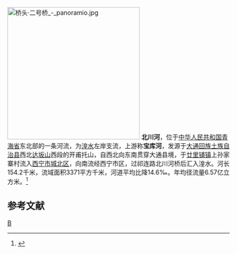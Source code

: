 {{Otheruses|北川河|other=同名或類似名的其它條目描述}}
[[File:桥头·二号桥_-_panoramio.jpg|300px]]
'''北川河'''，位于[[中华人民共和国|中华人民共和国]][[青海省|青海省]]东北部的一条河流，为[[湟水|湟水]]左岸支流，上游称'''宝库河'''，发源于[[大通回族土族自治县|大通回族土族自治县]]西北[[达坂山|达坂山]]西段的开甫托山，自西北向东南贯穿大通县境，于[[廿里铺镇|廿里铺镇]]上孙家寨村流入[[西宁市|西宁市]][[城北区_(西宁市)|城北区]]，向南流经西宁市区，过祁连路北川河桥后汇入湟水。河长154.2千米，流域面积3371平方千米，河道平均比降14.6‰。年均径流量6.57亿立方米。<ref name="中国河湖大典">{{cite book zh |author=《[[中国河湖大典|中国河湖大典]]》编纂委员会 |title=《中国河湖大典·黄河卷》 |format=M |edition=1 |location=北京 |publisher=中国水利水电出版社 |date=2014年4月 |pages=62页 |id= ISBN 978-7-5170-1937-4}}</ref>

==参考文献==
{{reflist}}

{{黄河}}
{{China-river-stub}}


[[Category:青海河流|B]]